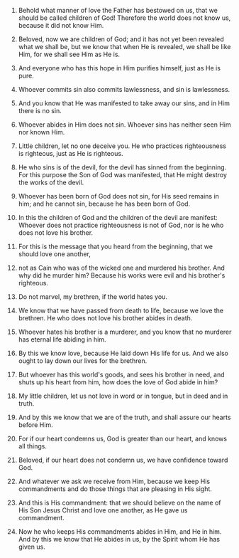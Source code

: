 
1. Behold what manner of love the Father has bestowed on us, that we should be called children of God! Therefore the world does not know us, because it did not know Him.

2. Beloved, now we are children of God; and it has not yet been revealed what we shall be, but we know that when He is revealed, we shall be like Him, for we shall see Him as He is.

3. And everyone who has this hope in Him purifies himself, just as He is pure.

4. Whoever commits sin also commits lawlessness, and sin is lawlessness.

5. And you know that He was manifested to take away our sins, and in Him there is no sin.

6. Whoever abides in Him does not sin. Whoever sins has neither seen Him nor known Him.

7. Little children, let no one deceive you. He who practices righteousness is righteous, just as He is righteous.

8. He who sins is of the devil, for the devil has sinned from the beginning. For this purpose the Son of God was manifested, that He might destroy the works of the devil.

9. Whoever has been born of God does not sin, for His seed remains in him; and he cannot sin, because he has been born of God.

10. In this the children of God and the children of the devil are manifest: Whoever does not practice righteousness is not of God, nor is he who does not love his brother.

11. For this is the message that you heard from the beginning, that we should love one another,

12. not as Cain who was of the wicked one and murdered his brother. And why did he murder him? Because his works were evil and his brother's righteous.

13. Do not marvel, my brethren, if the world hates you.

14. We know that we have passed from death to life, because we love the brethren. He who does not love his brother abides in death.

15. Whoever hates his brother is a murderer, and you know that no murderer has eternal life abiding in him.

16. By this we know love, because He laid down His life for us. And we also ought to lay down our lives for the brethren.

17. But whoever has this world's goods, and sees his brother in need, and shuts up his heart from him, how does the love of God abide in him?

18. My little children, let us not love in word or in tongue, but in deed and in truth.

19. And by this we know that we are of the truth, and shall assure our hearts before Him.

20. For if our heart condemns us, God is greater than our heart, and knows all things.

21. Beloved, if our heart does not condemn us, we have confidence toward God.

22. And whatever we ask we receive from Him, because we keep His commandments and do those things that are pleasing in His sight.

23. And this is His commandment: that we should believe on the name of His Son Jesus Christ and love one another, as He gave us commandment.

24. Now he who keeps His commandments abides in Him, and He in him. And by this we know that He abides in us, by the Spirit whom He has given us.


